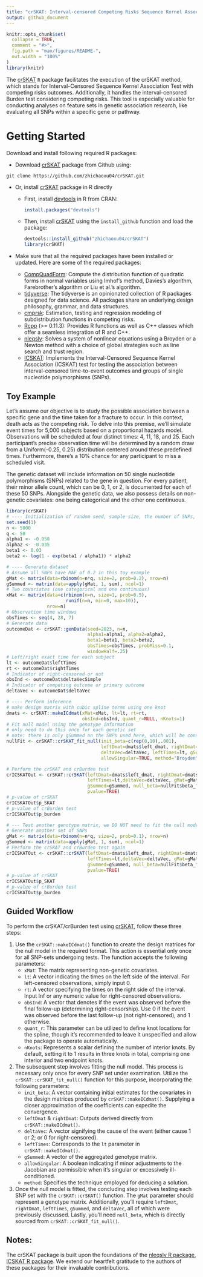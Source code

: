```yaml
---
title: "crSKAT: Interval-censored Competing Risks Sequence Kernel Association Test"
output: github_document
---
```


<!-- README.md is generated from README.Rmd. Please edit that file -->

```r
knitr::opts_chunk$set(
  collapse = TRUE,
  comment = "#>",
  fig.path = "man/figures/README-",
  out.width = "100%"
)
library(knitr)
```


<!-- badges: start -->
<!-- badges: end -->

The [crSKAT](https://github.com/zhichaoxu04/crSKAT) `R` package facilitates the execution of the crSKAT method, which stands for Interval-Censored Sequence Kernel Association Test with competing risks outcomes. Additionally, it handles the interval-censored Burden test considering competing risks. This tool is especially valuable for conducting analyses on feature sets in genetic association research, like evaluating all SNPs within a specific gene or pathway.


# Getting Started
Download and install following required R packages:

- Download [crSKAT](https://github.com/zhichaoxu04/crSKAT) package from Github using:

```
git clone https://github.com/zhichaoxu04/crSKAT.git
```

- Or, install [crSKAT](https://github.com/zhichaoxu04/crSKAT) package in R directly

  - First, install [devtools](https://devtools.r-lib.org) in R from CRAN:
    ```r
    install.packages("devtools")
    ```

  - Then, install [crSKAT](https://github.com/zhichaoxu04/crSKAT) using the `install_github` function and load the package:
    ```r
    devtools::install_github("zhichaoxu04/crSKAT")
    library(crSKAT)
    ```

- Make sure that all the required packages have been installed or updated. Here are some of the required packages:
  - [CompQuadForm](https://cran.r-project.org/web/packages/CompQuadForm/index.html): Compute the distribution function of quadratic forms in normal variables using Imhof's method, Davies's algorithm, Farebrother's algorithm or Liu et al.'s algorithm.
  - [tidyverse](https://www.tidyverse.org): The tidyverse is an opinionated collection of R packages designed for data science. All packages share an underlying design philosophy, grammar, and data structures.
  - [cmprsk](https://cran.r-project.org/web/packages/cmprsk/index.html): Estimation, testing and regression modeling of subdistribution functions in competing risks.
  - [Rcpp](https://cran.r-project.org/web/packages/Rcpp/index.html) (>= 0.11.3): Provides R functions as well as C++ classes which offer a seamless integration of R and C++.
  - [nleqslv](https://cran.r-project.org/web/packages/nleqslv/index.html): Solves a system of nonlinear equations using a Broyden or a Newton method with a choice of global strategies such as line search and trust region.
  - [ICSKAT](https://cran.r-project.org/web/packages/ICSKAT/index.html): Implements the Interval-Censored Sequence Kernel Association (ICSKAT) test for testing the association between interval-censored time-to-event outcomes and groups of single nucleotide polymorphisms (SNPs). 

## Toy Example

Let's assume our objective is to study the possible association between a specific gene and the time taken for a fracture to occur. In this context, death acts as the competing risk. To delve into this premise, we'll simulate event times for 5,000 subjects based on a proportional hazards model. Observations will be scheduled at four distinct times: 4, 11, 18, and 25. Each participant's precise observation time will be determined by a random draw from a Uniform(-0.25, 0.25) distribution centered around these predefined times. Furthermore, there's a 10% chance for any participant to miss a scheduled visit.

The genetic dataset will include information on 50 single nucleotide polymorphisms (SNPs) related to the gene in question. For every patient, their minor allele count, which can be 0, 1, or 2, is documented for each of these 50 SNPs. Alongside the genetic data, we also possess details on non-genetic covariates: one being categorical and the other one continuous.

```r
library(crSKAT)
# ---- Initialization of random seed, sample size, the number of SNPs, and parameters
set.seed(1)
n <- 5000
q <- 50
alpha1 <- -0.058
alpha2 <- -0.035
beta1 <- 0.03
beta2 <- log(1 - exp(beta1 / alpha1)) * alpha2

# ---- Generate dataset
# Assume all SNPs have MAF of 0.2 in this toy example
gMat <- matrix(data=rbinom(n=n*q, size=2, prob=0.2), nrow=n)
gSummed <- matrix(data=apply(gMat, 1, sum), ncol=1)
# Two covariates (one categorical and one continuous)
xMat <- matrix(data=c(rbinom(n=n, size=1, prob=0.5), 
                      runif(n=n, min=0, max=10)), 
               nrow=n)
# Observation time windows
obsTimes <- seq(4, 28, 7)
# Generate data
outcomeDat <- crSKAT::genData(seed=2023, n=n, 
                              alpha1=alpha1, alpha2=alpha2, 
                              beta1=beta1, beta2=beta2,
                              obsTimes=obsTimes, probMiss=0.1, 
                              windowHalf=.25)
# Left/right exact time for each subject
lt <- outcomeDat$leftTimes
rt <- outcomeDat$rightTimes
# Indicator of right-censored or not
obsInd <- outcomeDat$deltaVecSimple
# Indicator of competing outcome or primary outcome
deltaVec <- outcomeDat$deltaVec

# ---- Perform inference
# make design matrix with cubic spline terms using one knot
dmats <- crSKAT::makeICdmat(xMat=xMat, lt=lt, rt=rt, 
                            obsInd=obsInd, quant_r=NULL, nKnots=1)
# Fit null model using the genotype information 
# only need to do this once for each genetic set 
# note: there is only gSummed on the SNPs used here, which will be constant
nullFit <- crSKAT::crSKAT_fit_null(init_beta=c(rep(0,10),.001), 
                                   leftDmat=dmats$left_dmat, rightDmat=dmats$right_dmat,
                                   deltaVec=deltaVec, leftTimes=lt, gSummed=gSummed, 
                                   allowSingular=TRUE, method="Broyden")

# Perform the crSKAT and crBurden test
crICSKATOut <- crSKAT::crSKAT(leftDmat=dmats$left_dmat, rightDmat=dmats$right_dmat, 
                              leftTimes=lt,deltaVec=deltaVec, gMat=gMat, 
                              gSummed=gSummed, null_beta=nullFit$beta_fit, 
                              pvalue=TRUE)
# p-value of crSKAT
crICSKATOut$p_SKAT
# p-value of crBurden test
crICSKATOut$p_burden

# --- Test another genotype matrix, we DO NOT need to fit the null model again
# Generate another set of SNPs
gMat <- matrix(data=rbinom(n=n*q, size=2, prob=0.1), nrow=n)
gSummed <- matrix(data=apply(gMat, 1, sum), ncol=1)
# Perform the crSKAT and crBurden test again
crICSKATOut <- crSKAT::crSKAT(leftDmat=dmats$left_dmat, rightDmat=dmats$right_dmat, 
                              leftTimes=lt,deltaVec=deltaVec, gMat=gMat, 
                              gSummed=gSummed, null_beta=nullFit$beta_fit, 
                              pvalue=TRUE)
# p-value of crSKAT
crICSKATOut$p_SKAT
# p-value of crBurden test
crICSKATOut$p_burden
```

## Guided Workflow
To perform the crSKAT/crBurden test using [crSKAT](https://github.com/zhichaoxu04/crSKAT), follow these three steps:

1. Use the `crSKAT::makeICdmat()` function to create the design matrices for the null model in the required format. This action is essential only once for all SNP-sets undergoing tests. The function accepts the following parameters:
    - `xMat`: The matrix representing non-genetic covariates.
    - `lt`: A vector indicating the times on the left side of the interval. For left-censored observations, simply input 0.
    - `rt`: A vector specifying the times on the right side of the interval. Input Inf or any numeric value for right-censored observations.
    - `obsInd`: A vector that denotes if the event was observed before the final follow-up (determining right-censorship). Use 0 if the event was observed before the last follow-up (not right-censored), and 1 otherwise.
    - `quant_r`: This parameter can be utilized to define knot locations for the spline, though it's recommended to leave it unspecified and allow the package to operate automatically.
    - `nKnots`: Represents a scalar defining the number of interior knots. By default, setting it to 1 results in three knots in total, comprising one interior and two endpoint knots.

2. The subsequent step involves fitting the null model. This process is necessary only once for every SNP set under examination. Utilize the `crSKAT::crSKAT_fit_null()` function for this purpose, incorporating the following parameters:
    - `init_beta`: A vector containing initial estimates for the covariates in the design matrices produced by `crSKAT::makeICdmat()`. Supplying a closer approximation of the coefficients can expedite the convergence.
    - `leftDmat` & `rightDmat`: Outputs derived directly from `crSKAT::makeICdmat()`.
    - `deltaVec`: A vector signifying the cause of the event (either cause 1 or 2; or 0 for right-censored).
    - `leftTimes`: Corresponds to the `lt` parameter in `crSKAT::makeICdmat()`.
    - `gSummed`: A vector of the aggregated genotype matrix.
    - `allowSingular`: A boolean indicating if minor adjustments to the Jacobian are permissible when it's singular or excessively ill-conditioned.
    - `method`: Specifies the technique employed for deducing a solution.

3. Once the null model is fitted, the concluding step involves testing each SNP set with the `crSKAT::crSKAT()` function. The `gMat` parameter should represent a genotype matrix. Additionally, you'll require `leftDmat`, `rightDmat`, `leftTimes`, `gSummed`, and `deltaVec`, all of which were previously discussed. Lastly, you'll need `null_beta`, which is directly sourced from `crSKAT::crSKAT_fit_null()`. 

## Notes:
The crSKAT package is built upon the foundations of the [nleqslv R package](https://cran.r-project.org/web/packages/nleqslv/index.html), [ICSKAT R package](https://cran.r-project.org/web/packages/ICSKAT/index.html). We extend our heartfelt gratitude to the authors of these packages for their invaluable contributions.



